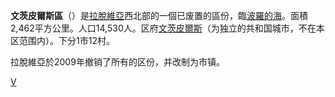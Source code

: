 {{Infobox settlement
| name                    = 文茨皮爾斯區
| native_name             = Ventspils rajons
| native_name_lang        = lv
| settlement_type         = [[拉脫維亞行政區劃|區]]
| image_map               = Latvia-Ventspils.png
| map_caption             = 文茨皮爾斯區在拉脫維亞的位置
| subdivision_type        = 国家
| subdivision_name        = [[拉脫維亞|拉脫維亞]]
| unit_pref               = Metric
| area_total_km2          = 2,462
| population_total        = 14,530
| population_density_km2  = auto
| website                 = 
}}
'''文茨皮爾斯區'''（{{lang-lv|Ventspils rajons}}）是[[拉脫維亞|拉脫維亞]]西北部的一個已废置的區份，臨[[波羅的海|波羅的海]]。面積2,462平方公里。人口14,530人。区府[[文茨皮爾斯|文茨皮爾斯]]（为独立的共和国城市，不在本区范围内）。下分1市12村。

拉脫維亞於2009年撤销了所有的区份，并改制为市镇。

[[Category:拉脫維亞區份|V]]